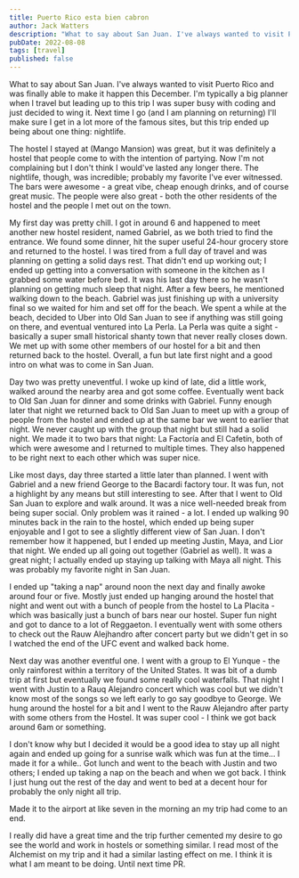 ```yaml
---
title: Puerto Rico esta bien cabron
author: Jack Watters
description: "What to say about San Juan. I've always wanted to visit Puerto Rico and was finally able to make it happen this December."
pubDate: 2022-08-08
tags: [travel]
published: false
---
```


What to say about San Juan. I've always wanted to visit Puerto Rico and was finally able to make it happen this December. I'm typically a big planner when I travel but leading up to this trip I was super busy with coding and just decided to wing it. Next time I go (and I am planning on returning) I'll make sure I get in a lot more of the famous sites, but this trip ended up being about one thing: nightlife.

The hostel I stayed at (Mango Mansion) was great, but it was definitely a hostel that people come to with the intention of partying. Now I'm not complaining but I don't think I would've lasted any longer there. The nightlife, though, was incredible; probably my favorite I've ever witnessed. The bars were awesome - a great vibe, cheap enough drinks, and of course great music. The people were also great - both the other residents of the hostel and the people I met out on the town. 

My first day was pretty chill. I got in around 6 and happened to meet another new hostel resident, named Gabriel, as we both tried to find the entrance. We found some dinner, hit the super useful 24-hour grocery store and returned to the hostel. I was tired from a full day of travel and was planning on getting a solid days rest. That didn't end up working out; I ended up getting into a conversation with someone in the kitchen as I grabbed some water before bed. It was his last day there so he wasn't planning on getting much sleep that night. After a few beers, he mentioned walking down to the beach. Gabriel was just finishing up with a university final so we waited for him and set off for the beach. We spent a while at the beach, decided to Uber into Old San Juan to see if anything was still going on there, and eventual ventured into La Perla. La Perla was quite a sight - basically a super small historical shanty town that never really closes down. We met up with some other members of our hostel for a bit and then returned back to the hostel. Overall, a fun but late first night and a good intro on what was to come in San Juan.

Day two was pretty uneventful. I woke up kind of late, did a little work, walked around the nearby area and got some coffee. Eventually went back to Old San Juan for dinner and some drinks with Gabriel. Funny enough later that night we returned back to Old San Juan to meet up with a group of people from the hostel and ended up at the same bar we went to earlier that night. We never caught up with the group that night but still had a solid night. We made it to two bars that night: La Factoría and El Cafetín, both of which were awesome and I returned to multiple times. They also happened to be right next to each other which was super nice.

Like most days, day three started a little later than planned. I went with Gabriel and a new friend George to the Bacardi factory tour. It was fun, not a highlight by any means but still interesting to see. After that I went to Old San Juan to explore and walk around. It was a nice well-needed break from being super social. Only problem was it rained - a lot. I ended up walking 90 minutes back in the rain to the hostel, which ended up being super enjoyable and I got to see a slightly different view of San Juan. I don't remember how it happened, but I ended up meeting Justin, Maya, and Lior that night. We ended up all going out together (Gabriel as well). It was a great night; I actually ended up staying up talking with Maya all night. This was probably my favorite night in San Juan.

I ended up "taking a nap" around noon the next day and finally awoke around four or five. Mostly just ended up hanging around the hostel that night and went out with a bunch of people from the hostel to La Placita - which was basically just a bunch of bars near our hostel. Super fun night and got to dance to a lot of Reggaeton. I eventually went with some others to check out the Rauw Alejhandro after concert party but we didn't get in so I watched the end of the UFC event and walked back home.

Next day was another eventful one. I went with a group to El Yunque - the only rainforest within a territory of the United States. It was bit of a dumb trip at first but eventually we found some really cool waterfalls. That night I went with Justin to a Rauq Alejandro concert which was cool but we didn't know most of the songs so we left early to go say goodbye to George. We hung around the hostel for a bit and I went to the Rauw Alejandro after party with some others from the Hostel. It was super cool - I think we got back around 6am or something. 

I don't know why but I decided it would be a good idea to stay up all night again and ended up going for a sunrise walk which was fun at the time... I made it for a while.. Got lunch and went to the beach with Justin and two others; I ended up taking a nap on the beach and when we got back. I think I just hung out the rest of the day and went to bed at a decent hour for probably the only night all trip. 

Made it to the airport at like seven in the morning an my trip had come to an end.

I really did have a great time and the trip further cemented my desire to go see the world and work in hostels or something similar. I read most of the Alchemist on my trip and it had a similar lasting effect on me. I think it is what I am meant to be doing. Until next time PR.
